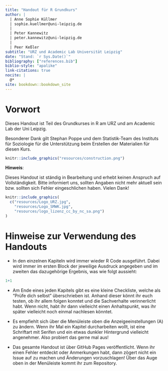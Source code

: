 ```yaml
--- 
title: "Handout für R Grundkurs"
author: |
  | Anne Sophie Küllmer
  | sophie.kuellmer@uni-leipzig.de
  |
  | Peter Kannewitz 
  | peter.kannewitz@uni-leipzig.de
  |
  | Peer Keßler
subtitle: "URZ und Academic Lab Universität Leipzig"
date: "Stand: `r Sys.Date()`"
bibliography: ["references.bib"]
biblio-style: "apalike"
link-citations: true
nocite: |
  @*
site: bookdown::bookdown_site
---
```


# Vorwort {-}

Dieses Handout ist Teil des Grundkurses in R am URZ und am Academic Lab der Uni Leipzig.

Besonderer Dank gilt Stephan Poppe und dem Statistik-Team des Instituts für Soziologie
für die Unterstützung beim Erstellen der Materialien für diesen Kurs.


```r
knitr::include_graphics("resources/construction.png")
```

**Hinweis**:

Dieses Handout ist ständig in Bearbeitung und erhebt keinen Anspruch auf Vollständigkeit. Bitte informiert uns,
sollten Angaben nicht mehr aktuell sein bzw. sollten sich Fehler eingeschlichen haben. Vielen Dank!

```r
knitr::include_graphics(
  c("resources/Logo_URZ.jpg",
    "resources/Logo_SMWK.jpg",
    "resources/logo_lizenz_cc_by_nc_sa.png")
)
```


# Hinweise zur Verwendung des Handouts {-}

- In den einzelnen Kapiteln wird immer wieder R Code ausgeführt. Dabei wird immer im ersten Block der jeweilige Ausdruck angegeben und im zweiten das dazugehörige Ergebnis, was wie folgt aussieht:

```r
1+1
``` 

- Am Ende eines jeden Kapitels gibt es eine kleine Checkliste, welche als "Prüfe dich selbst" überschrieben ist. Anhand dieser könnt ihr euch testen, ob ihr allem folgen konntet und die Sachverhalte verinnerlicht habt. Wenn nicht, habt ihr dann vielleicht einen Anhaltspunkt, was ihr später vielleicht noch einmal nachlesen könntet.

- Es empfiehlt sich über die Menüleiste oben die Anzeigeeinstellungen (A) zu ändern. Wenn ihr Mal ein Kapitel durcharbeiten wollt, ist eine Schriftart mit Serifen und ein etwas dunkler Hintergrund vielleicht angenehmer. Also probiert das gerne mal aus!

- Das gesamte Handout ist über GitHub Pages veröffentlicht. Wenn ihr einen Fehler entdeckt oder Anmerkungen habt, dann zögert nicht ein Issue auf zu machen und Änderungen vorzuschlagen! Über das Auge oben in der Menüleiste kommt ihr zum Repository.



